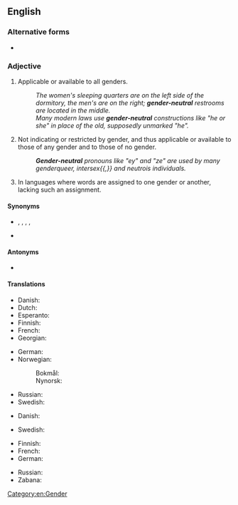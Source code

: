 {{also|genderneutral}}

==English==

===Alternative forms===
* {{l|en|genderneutral}}

===Adjective===
{{en-adj|head=[[gender]]-[[neutral]]}}

# Applicable or available to all genders.
#: ''The women's sleeping quarters are on the left side of the dormitory, the men's are on the right; '''gender-neutral''' restrooms are located in the middle.''
#: ''Many modern laws use '''gender-neutral''' constructions like "he or she" in place of the old, supposedly unmarked "he".''
# Not indicating or restricted by gender, and thus applicable or available to those of any gender and to those of no gender.
#: '''''Gender-neutral''' pronouns like "ey" and "ze" are used by many genderqueer, intersex{{,}} and neutrois individuals.''
# {{lb|en|grammar}} In languages where words are assigned to one gender or another, lacking such an assignment.

====Synonyms====
* {{sense|not indicating gender, applicable to those or any or no gender}} {{l|en|gender-inclusive}}, {{l|en|genderless}}, {{l|en|ungendered}}, {{l|en|unisex}}, {{l|en|non-gendered}}
* {{sense|grammar: lacking gender assignment}} {{l|en|epicene}}

====Antonyms====
* {{l|en|gender-specific}}

====Translations====
{{trans-top|applicable to all genders}}
* Danish: {{t|da|kønsneutral}}
* Dutch: {{t+|nl|genderneutraal}}
* Esperanto: {{t|eo|genroneŭtrala}}
* Finnish: {{t+|fi|sukupuolineutraali}}
* French: {{t+|fr|unigenre}}
* Georgian: {{t|ka|გენდერ-ნეიტრალური}}
{{trans-mid}}
* German: {{t+|de|geschlechtsneutral}}
* Norwegian:
*: Bokmål: {{t|nb|kjønnsnøytral}}
*: Nynorsk: {{t|nn|kjønnsnøytral}}
* Russian: {{t+|ru|ге́ндерно-нейтра́льный|tr=géndɛrno-nejtrálʹnyj}}
* Swedish: {{t+|sv|könsneutral}}
{{trans-bottom}}

{{trans-top|applicable to those of any or no gender}}
* Danish: {{t|da|kønsneutral}}
{{trans-mid}}
* Swedish: {{t+|sv|könsneutral}}
{{trans-bottom}}

{{trans-top|grammar: lacking gender assignment}}
* Finnish: {{t+|fi|suvuton}}
* French: {{t+|fr|épicène}}
* German: {{t+|de|geschlechtslos}}
{{trans-mid}}
* Russian: {{t|ru|неродово́й}}
* Zabana: {{t|kji|zemoliana}}
{{trans-bottom}}

[[Category:en:Gender]]